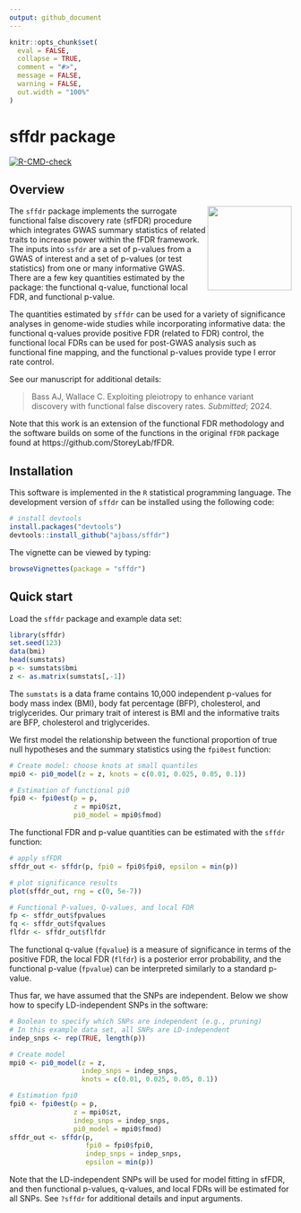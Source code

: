 ```yaml
---
output: github_document
---
```


```r
knitr::opts_chunk$set(
  eval = FALSE,
  collapse = TRUE,
  comment = "#>",
  message = FALSE,
  warning = FALSE,
  out.width = "100%"
)
```

# sffdr package

<!-- badges: start -->

[![R-CMD-check](https://github.com/ajbass/sffdr/actions/workflows/R-CMD-check.yml/badge.svg)](https://github.com/ajbass/sffdr/actions/workflows/R-CMD-check.yml) 

<!---[![CRAN_Status_Badge](https://www.r-pkg.org/badges/version/sffdr)](https://cran.r-project.org/package=lit)--->

<!-- badges: end -->

## Overview
<img src="inst/figures/sffdr.png" align="right" height="150" />

The `sffdr` package implements the surrogate functional false discovery rate (sfFDR) procedure which integrates GWAS summary statistics of related traits to increase power within the fFDR framework. The inputs into `ssfdr` are a set of p-values from a GWAS of interest and a set of p-values (or test statistics) from one or many informative GWAS. There are a few key quantities estimated by the package: the functional q-value, functional local FDR, and functional p-value. 


The quantities estimated by `sffdr` can be used for a variety of significance analyses in genome-wide studies while incorporating informative data: the functional q-values provide positive FDR (related to FDR) control, the functional local FDRs can be used for post-GWAS analysis such as functional fine mapping, and the functional p-values provide type I error rate control.

See our manuscript for additional details:

> Bass AJ, Wallace C. Exploiting pleiotropy to enhance variant discovery with functional false discovery rates. *Submitted*; 2024.

Note that this work is an extension of the functional FDR methodology and the software builds on some of the functions in the original `fFDR` package found at https://github.com/StoreyLab/fFDR.

## Installation

This software is implemented in the `R` statistical programming language. The development version of `sffdr` can be installed using the following code:

```r
# install devtools
install.packages("devtools")
devtools::install_github("ajbass/sffdr")
```

The vignette can be viewed by typing:

``` r
browseVignettes(package = "sffdr")
```

## Quick start

Load the `sffdr` package and example data set:

```r
library(sffdr)
set.seed(123)
data(bmi)
head(sumstats)
p <- sumstats$bmi
z <- as.matrix(sumstats[,-1])
```

The `sumstats` is a data frame contains 10,000 independent p-values for  body mass index (BMI), body fat percentage (BFP), cholesterol, and triglycerides. Our primary trait of interest is BMI and the informative traits are BFP, cholesterol and triglycerides. 

We first model the relationship between the functional proportion of true null hypotheses and the summary statistics using the `fpi0est` function:

```r
# Create model: choose knots at small quantiles
mpi0 <- pi0_model(z = z, knots = c(0.01, 0.025, 0.05, 0.1))

# Estimation of functional pi0
fpi0 <- fpi0est(p = p,
                z = mpi0$zt,
                pi0_model = mpi0$fmod)
```

The functional FDR and p-value quantities can be estimated with the `sffdr` function:

```r
# apply sfFDR
sffdr_out <- sffdr(p, fpi0 = fpi0$fpi0, epsilon = min(p))   

# plot significance results 
plot(sffdr_out, rng = c(0, 5e-7))

# Functional P-values, Q-values, and local FDR
fp <- sffdr_out$fpvalues
fq <- sffdr_out$fqvalues
flfdr <- sffdr_out$flfdr
```

The functional q-value (`fqvalue`) is a measure of significance in terms of the positive FDR, the local FDR (`flfdr`) is a posterior error probability, and the functional p-value (`fpvalue`) can be interpreted similarly to a standard p-value.

Thus far, we have assumed that the SNPs are independent. Below we show how to specify LD-independent SNPs in the software:

```r
# Boolean to specify which SNPs are independent (e.g., pruning)
# In this example data set, all SNPs are LD-independent
indep_snps <- rep(TRUE, length(p))

# Create model 
mpi0 <- pi0_model(z = z,
                  indep_snps = indep_snps,
                  knots = c(0.01, 0.025, 0.05, 0.1))

# Estimation fpi0
fpi0 <- fpi0est(p = p,
                z = mpi0$zt,
                indep_snps = indep_snps,
                pi0_model = mpi0$fmod)
sffdr_out <- sffdr(p,
                   fpi0 = fpi0$fpi0,
                   indep_snps = indep_snps,
                   epsilon = min(p))   
```

Note that the LD-independent SNPs will be used for model fitting in sfFDR, and then functional p-values, q-values, and local FDRs will be estimated for all SNPs. See `?sffdr` for additional details and input arguments.
